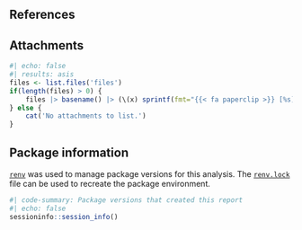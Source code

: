 ## References {.appendix}

::: {#refs}
:::

## Attachments {.appendix}

```r
#| echo: false
#| results: asis
files <- list.files('files')
if(length(files) > 0) {
	files |> basename() |> (\(x) sprintf(fmt="{{< fa paperclip >}} [%s](files/%s)", x, x))() |> cat(sep="</br>")
} else {
	cat('No attachments to list.')
}
```

## Package information {.appendix}

[`renv`](https://github.com/rstudio/renv) was used to manage package versions for this analysis. The <a href="files/renv.lock" target="_blank">`renv.lock`</a> file can be used to recreate the package environment.

```r
#| code-summary: Package versions that created this report
#| echo: false
sessioninfo::session_info()
```
